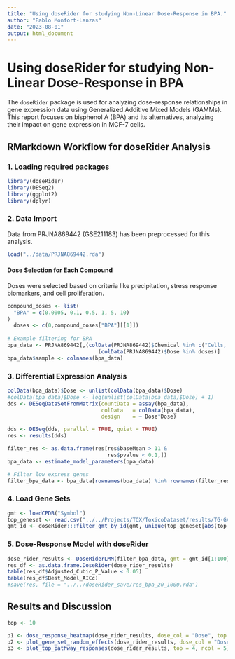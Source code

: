```yaml
---
title: "Using doseRider for studying Non-Linear Dose-Response in BPA."
author: "Pablo Monfort-Lanzas"
date: "2023-08-01"
output: html_document
---
```


# Using doseRider for studying Non-Linear Dose-Response in BPA

The `doseRider` package is used for analyzing dose-response relationships in gene expression data using Generalized Additive Mixed Models (GAMMs). This report focuses on bisphenol A (BPA) and its alternatives, analyzing their impact on gene expression in MCF-7 cells.

## RMarkdown Workflow for doseRider Analysis

### 1. Loading required packages

```r
library(doseRider)
library(DESeq2)
library(ggplot2)
library(dplyr)
```

### 2. Data Import

Data from PRJNA869442 (GSE211183) has been preprocessed for this analysis.

```r
load("../data/PRJNA869442.rda")
```

#### Dose Selection for Each Compound

Doses were selected based on criteria like precipitation, stress response biomarkers, and cell proliferation.

```r
compound_doses <- list(
  "BPA" = c(0.0005, 0.1, 0.5, 1, 5, 10)
)
  doses <- c(0,compound_doses["BPA"][[1]])
  
# Example filtering for BPA
bpa_data <- PRJNA869442[,(colData(PRJNA869442)$Chemical %in% c("Cells, no treatment","BPA")) &
                             (colData(PRJNA869442)$Dose %in% doses)]
bpa_data$sample <- colnames(bpa_data)
```

### 3. Differential Expression Analysis

```r
colData(bpa_data)$Dose <- unlist(colData(bpa_data)$Dose)
#colData(bpa_data)$Dose <- log(unlist(colData(bpa_data)$Dose) + 1)
dds <- DESeqDataSetFromMatrix(countData = assay(bpa_data),
                              colData   = colData(bpa_data),
                              design    = ~ Dose*Dose)

dds <- DESeq(dds, parallel = TRUE, quiet = TRUE)
res <- results(dds)

filter_res <- as.data.frame(res[res$baseMean > 11 &
                                res$pvalue < 0.1,])
bpa_data <- estimate_model_parameters(bpa_data)

# Filter low express genes
filter_bpa_data <- bpa_data[rownames(bpa_data) %in% rownames(filter_res),]
```

### 4. Load Gene Sets

```r
gmt <- loadCPDB("Symbol")
top_geneset <- read.csv("../../Projects/TOX/ToxicoDataset/results/TG-GATES/WeightedScoreReactomeTGGATES.tsv", sep = ",")
gmt_id <- doseRider:::filter_gmt_by_id(gmt, unique(top_geneset[abs(top_geneset$WeightedScore) > 1,]$X))
```

### 5. Dose-Response Model with doseRider

```r
dose_rider_results <- DoseRiderLMM(filter_bpa_data, gmt = gmt_id[1:100], dose_col = "Dose",omic = "rnaseq", minGSsize = 10, maxGSsize = 1000, method = "fdr", covariates = c())
res_df <- as.data.frame.DoseRider(dose_rider_results)
table(res_df$Adjusted_Cubic_P_Value < 0.05)
table(res_df$Best_Model_AICc)
#save(res, file = "../../doseRider_save/res_bpa_20_1000.rda")
```

## Results and Discussion

```r
top <- 10

p1 <- dose_response_heatmap(dose_rider_results, dose_col = "Dose", top = top)
p2 <- plot_gene_set_random_effects(dose_rider_results, dose_col = "Dose", top = top)
p3 <- plot_top_pathway_responses(dose_rider_results, top = 4, ncol = 5)
```

